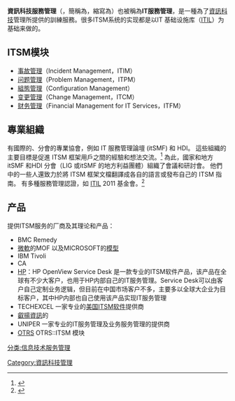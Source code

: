 {{noteTA|G1=IT}}
'''資訊科技服務管理'''（{{lang-en|IT Service Management}}，簡稱為{{lang|en|IT services}}，縮寫為{{lang|en|ITSM}}）也被稱為'''IT服務管理'''，是一種為了[[資訊科技|資訊科技]]管理所提供的訓練服務。很多ITSM系统的实现都是以IT 基础设施库（[[ITIL|ITIL]]）为基础来做的。

==ITSM模块==
* [[事故管理_(信息技术服务管理)|事故管理]]（Incident Management，ITIM）
* [[问题管理|问题管理]]（Problem Management，ITPM）
* [[組態管理|組態管理]]（Configuration Management）
* [[变更管理|变更管理]]（Change Management，ITCM）
* [[财务管理|财务管理]]（Financial Management for IT Services，ITFM）

==專業組織==
有國際的、分會的專業協會，例如 IT 服務管理論壇 (itSMF) 和 HDI。 這些組織的主要目標是促進 ITSM 框架用戶之間的經驗和想法交流。<ref>{{cite web|url=https://www.itsmfi.org/|title=itSMF International. The IT Service Management Forum|date=2021-10-11}}</ref> 為此，國家和地方itSMF 和HDI 分會（LIG 或itSMF 的地方利益團體）組織了會議和研討會。 他們中的一些人還致力於將 ITSM 框架文檔翻譯成各自的語言或發布自己的 ITSM 指南。 有多種服務管理認證，如 [[ITIL|ITIL]] 2011 基金會。<ref>{{cite book|title=ITIL Foundation: 4th edition|url=https://itil.press/|publisher=AXELOS|date=2019|ISBN=9780113316076|}}</ref>

==产品==
提供ITSM服务的厂商及其理论和产品：
*BMC Remedy
*[[微軟|微軟]]的MOF 以及MICROSOFT的[[模型|模型]] 
*IBM Tivoli
*CA
*[[惠普|HP]]：HP OpenView Service Desk 是一款专业的ITSM软件产品，该产品在全球有不少大客户，也用于HP内部自己的IT服务管理。Service Desk可以由客户自己定制业务逻辑，但目前在中国市场客户不多，主要多以全球大企业为目标客户，其中HP内部也自己使用该产品实现IT服务管理
*TECHEXCEL 一家专业的[[美国|美国]]ITSM[[软件|软件]]提供商
*[http://www.gss.com.tw/ 叡揚資訊]的 {{Wayback|url=http://www.gss.com.tw/ |date=20170625144124 }}
*UNIPER 一家专业的IT服务管理及业务服务管理的提供商
*[[OTRS|OTRS]] OTRS::ITSM 模块


[[Category:資訊科技管理|Category:資訊科技管理]]
[[分类:信息技术服务管理|分类:信息技术服务管理]]
{{compu-stub}}